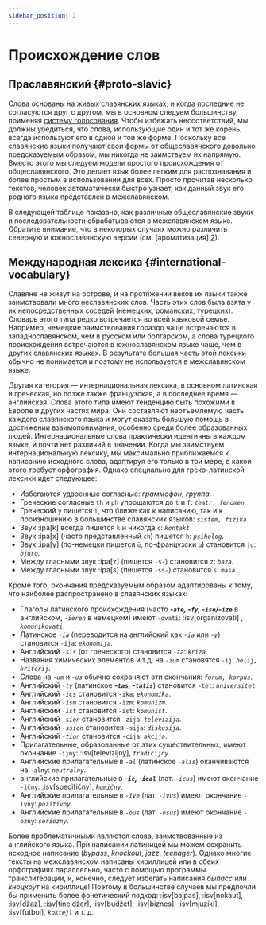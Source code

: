 ```yaml
---
sidebar_position: 2
---
```



# Происхождение слов

## Праславянский \{#proto-slavic}

Слова основаны на живых славянских языках, и когда последние не согласуются друг с другом, мы в основном следуем большинству, применяя [систему голосования][1]. Чтобы избежать несоответствий, мы должны убедиться, что слова, использующие один и тот же корень, всегда используют его в одной и той же форме. Поскольку все славянские языки получают свои формы от общеславянского довольно предсказуемым образом, мы никогда не заимствуем их напрямую. Вместо этого мы следуем модели простого происхождения от общеславянского. Это делает язык более легким для распознавания и более простым в использовании для всех. Просто прочитав несколько текстов, человек автоматически быстро узнает, как данный звук его родного языка представлен в межславянском.

В следующей таблице показано, как различные общеславянские звуки и последовательности обрабатываются в межславянском языке. Обратите внимание, что в некоторых случаях можно различить северную и южнославянскую версии (см. [ароматизация] [2]).

<Souns />

## Международная лексика \{#international-vocabulary}

Славяне не живут на острове, и на протяжении веков их языки также заимствовали много неславянских слов. Часть этих слов была взята у их непосредственных соседей (немецких, романских, турецких). Словарь этого типа редко встречается во всей языковой семье. Например, немецкие заимствования гораздо чаще встречаются в западнославянском, чем в русском или болгарском, а слова турецкого происхождения встречаются в южнославянском языке чаще, чем в других славянских языках. В результате большая часть этой лексики обычно не понимается и поэтому не используется в межславянском языке.

Другая категория — интернациональная лексика, в основном латинская и греческая, но позже также французская, а в последнее время — английская. Слова этого типа имеют тенденцию быть похожими в Европе и других частях мира. Они составляют неотъемлемую часть каждого славянского языка и могут оказать большую помощь в достижении взаимопонимания, особенно среди более образованных людей. Интернациональные слова практически идентичны в каждом языке, и почти нет различий в значении. Когда мы заимствуем интернациональную лексику, мы максимально приближаемся к написанию исходного слова, адаптируя его только в той мере, в какой этого требует орфография. Однако специально для греко-латинской лексики идет следующее:

- Избегаются удвоенные согласные: _граммофон_, _группа_.
- Греческие согласные `th` и `ph` упрощаются до `t` и `f`: _`teatr, fenomen`_
- Греческий `y` пишется `i`, что ближе как к написанию, так и к произношению в большинстве славянских языков: _`sistem, fizika`_
- Звук :ipa[k] всегда пишется `k` и никогда `c`: _`kontakt`_
- Звук :ipa[x] (часто представленный `ch`) пишется `h`: _`psiholog`_.
- Звук :ipa[y] (по-немецки пишется `ü`, по-французски `u`) становится `ju`: _`bjuro`_.
- Между гласными звук :ipa[z] (пишется `-s-`) становится `z`: _`baza`_.
- Между гласными звук :ipa[s] (пишется `-ss-`) становится `s`: _`masa`_.

Кроме того, окончания предсказуемым образом адаптированы к тому, что наиболее распространено в славянских языках:

- Глаголы латинского происхождения (часто _**-`ate`, -`fy`, -`ise`/-`ize`**_ в английском, _`-ieren`_ в немецком) имеют `-ovati`: :isv[organizovati] , _`komunikovati`_.
- Латинское _`-ia`_ (переводится на английский как _`-ia`_ или _`-y`_) становится `-ija`: _`ekonomija`_.
- Английский _`-sis`_ (от греческого) становится `-za`: _`kriza`_.
- Названия химических элементов и т.д. на _`-ium`_ становятся `-ij`: _`helij, kriterij`_.
- Слова на _`-um`_ и _`-us`_ обычно сохраняют эти окончания: _`forum, korpus`_.
- Английский _`-ty`_ (латинское _**-`tas`, -`tatis`**_) становится `-tet`: _`universitet`_.
- Английский _`-ics`_ становится `-ika`: _`ekonomika`_.
- Английский _`-ism`_ становится `-izm`: _`komunizm`_.
- Английский _`-ist`_ становится `-ist`: _`komunist`_.
- Английский _`-sion`_ становится `-zija`: _`televizija`_.
- Английский _`-ssion`_ становится `-sija`: _`diskusija`_.
- Английский _`-tion`_ становится `-cija`: _`akcija`_.
- Прилагательные, образованные от этих существительных, имеют окончание `-ijny`: :isv[televizijny], _`tradicijny`_.
- Английские прилагательные в _`-al`_ (латинское _`-alis`_) оканчиваются на `-alny`: _`neutralny`_.
- английские прилагательные в _**-`ic`, -`ical`**_ (лат. _`-icus`_) имеют окончание `-ičny`: :isv[specifičny], _`komičny`_.
- Английские прилагательные в _`-ive`_ (лат. _`-ivus`_) имеют окончание `-ivny`: _`pozitivny`_.
- Английские прилагательные в _`-ous`_ (лат. _`-osus`_) имеют окончание `-ozny`: _`seriozny`_.

Более проблематичными являются слова, заимствованные из английского языка. При написании латиницей мы можем сохранить исходное написание (_bypass_, _knockout_, _jazz_, _teenager_). Однако многие тексты на межславянском написаны кириллицей или в обеих орфографиях параллельно, часто с помощью программы транслитерации, и, конечно, следует избегать написания _быпасс_ или _кноцкоут_ на кириллице! Поэтому в большинстве случаев мы предпочли бы применить более фонетический подход: :isv[bajpas], :isv[nokaut], :isv[džaz], :isv[tinejdžer], :isv[budžet], :isv[biznes], :isv[mjuzikl], :isv[futbol],  _`koktejl`_ и т. д.

[1]: ../introduction/design-criteria.mdx#vocabulary

[2]: flavourisation.mdx

